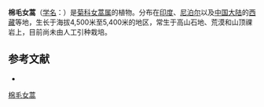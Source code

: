 {{Speciesbox
| name = 棉毛女蒿
| status = 
| status_system = 
| image = 
| genus = Hippolytia
| species = gossypina
| authority = (C. B. Clarke) Shih
}}

'''棉毛女蒿'''（[[学名|学名]]：{{lang|la|''Hippolytia gossypina''}}）是[[菊科|菊科]][[女蒿属|女蒿属]]的植物。分布在[[印度|印度]]、[[尼泊尔|尼泊尔]]以及[[中国大陆|中国大陆]]的[[西藏|西藏]]等地，生长于海拔4,500米至5,400米的地区，常生于高山石地、荒漠和山顶祼岩上，目前尚未由人工引种栽培。

== 参考文献 ==
<div class="references-small">
* {{cite web| url =http://www.bioinfo.cn/db05/KmzwSpecies.php?action=view&id=4173| title =棉毛女蒿| work =《中国高等植物数据库全库》| publisher =中国科学院微生物研究所| author =昆明植物研究所| accessdate =2009-02-25| deadurl =yes| archiveurl =https://web.archive.org/web/20160305000332/http://www.bioinfo.cn/db05/KmzwSpecies.php?action=view&id=4173| archivedate =2016-03-05}}
</div>
{{Taxonbar|from=Q3136160}}

[[Category:女蒿属|棉毛女蒿]]


{{植物小作品}}